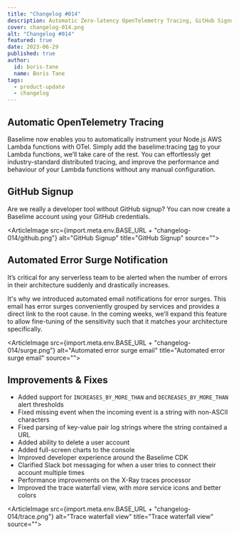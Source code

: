 ```yaml
---
title: "Changelog #014"
description: Automatic Zero-latency OpenTelemetry Tracing, GitHub Signup, Error Surge Sotifications, and much more... 
cover: changelog-014.png
alt: "Changelog #014"
featured: true
date: 2023-06-29
published: true
author:
  id: boris-tane
  name: Boris Tane
tags: 
  - product-update
  - changelog
---
```


## Automatic OpenTelemetry Tracing

Baselime now enables you to automatically instrument your Node.js AWS Lambda functions with OTel. Simply add the baselime:tracing [tag](https://docs.aws.amazon.com/lambda/latest/dg/configuration-tags.html) to your Lambda functions, we’ll take care of the rest. You can effortlessly get industry-standard distributed tracing, and improve the performance and behaviour of your Lambda functions without any manual configuration.

## GitHub Signup

Are we really a developer tool without GitHub signup? You can now create a Baselime account using your GitHub credentials.

<ArticleImage   src={import.meta.env.BASE_URL + "changelog-014/github.png"}  alt="GitHub Signup" title="GitHub Signup" source="">
</ArticleImage>

## Automated Error Surge Notification

It’s critical for any serverless team to be alerted when the number of errors in their architecture suddenly and drastically increases.

It's why we introduced automated email notifications for error surges. This email has error surges conveniently grouped by services and provides a direct link to the root cause. In the coming weeks, we’ll expand this feature to allow fine-tuning of the sensitivity such that it matches your architecture specifically.

<ArticleImage   src={import.meta.env.BASE_URL + "changelog-014/surge.png"}  alt="Automated error surge email" title="Automated error surge email" source="">
</ArticleImage>

## Improvements & Fixes

- Added support for `INCREASES_BY_MORE_THAN` and `DECREASES_BY_MORE_THAN` alert thresholds
- Fixed missing event when the incoming event is a string with non-ASCII characters
- Fixed parsing of key-value pair log strings where the string contained a URL
- Added ability to delete a user account
- Added full-screen charts to the console
- Improved developer experience around the Baselime CDK
- Clarified Slack bot messaging for when a user tries to connect their account multiple times
- Performance improvements on the X-Ray traces processor
- Improved the trace waterfall view, with more service icons and better colors

<ArticleImage   src={import.meta.env.BASE_URL + "changelog-014/trace.png"}  alt="Trace waterfall view" title="Trace waterfall view" source="">
</ArticleImage>